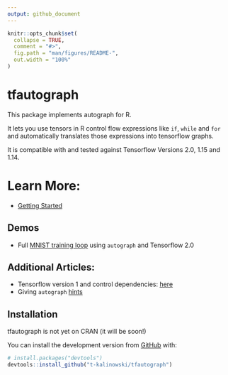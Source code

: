 ```yaml
---
output: github_document
---
```


<!-- README.md is generated from README.Rmd. Please edit that file -->

```r
knitr::opts_chunk$set(
  collapse = TRUE,
  comment = "#>",
  fig.path = "man/figures/README-",
  out.width = "100%"
)
```

# tfautograph

<!-- badges: start -->
<!-- [![CRAN status](https://www.r-pkg.org/badges/version/tfautograph)](https://CRAN.R-project.org/package=tfautograph) -->
<!-- badges: end -->

This package implements autograph for R. 

It lets you use tensors in R control flow expressions like `if`, `while` and
`for` and automatically translates those expressions into tensorflow graphs. 

It is compatible with and tested against Tensorflow Versions 2.0, 1.15 and 1.14.


# Learn More: 

+  [Getting Started](https://t-kalinowski.github.io/tfautograph/articles/tfautograph.html)


## Demos

+  Full [MNIST training loop](https://t-kalinowski.github.io/tfautograph/articles/demo-mnist.html) using `autograph` and Tensorflow 2.0


## Additional Articles:

+  Tensorflow version 1 and control dependencies: [here](https://t-kalinowski.github.io/tfautograph/articles/tf-v1.html)
+  Giving `autograph` [hints](https://t-kalinowski.github.io/tfautograph/articles/hints.html)



## Installation
tfautograph is not yet on CRAN (it will be soon!)

You can install the development version from [GitHub](https://github.com/) with:

``` r
# install.packages("devtools")
devtools::install_github("t-kalinowski/tfautograph")
```
